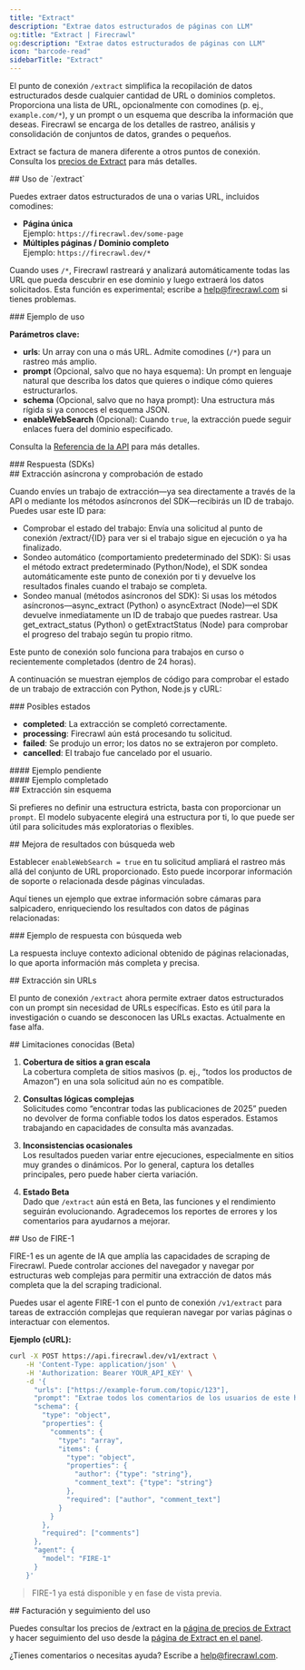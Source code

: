 ```yaml
---
title: "Extract"
description: "Extrae datos estructurados de páginas con LLM"
og:title: "Extract | Firecrawl"
og:description: "Extrae datos estructurados de páginas con LLM"
icon: "barcode-read"
sidebarTitle: "Extract"
---
```



El punto de conexión `/extract` simplifica la recopilación de datos estructurados desde cualquier cantidad de URL o dominios completos. Proporciona una lista de URL, opcionalmente con comodines (p. ej., `example.com/*`), y un prompt o un esquema que describa la información que deseas. Firecrawl se encarga de los detalles de rastreo, análisis y consolidación de conjuntos de datos, grandes o pequeños.

<Info>Extract se factura de manera diferente a otros puntos de conexión. Consulta los [precios de Extract](https://www.firecrawl.dev/extract#pricing) para más detalles.</Info>

<div id="using-extract">
  ## Uso de `/extract`
</div>

Puedes extraer datos estructurados de una o varias URL, incluidos comodines:

- **Página única**  
  Ejemplo: `https://firecrawl.dev/some-page`
- **Múltiples páginas / Dominio completo**  
  Ejemplo: `https://firecrawl.dev/*`

Cuando uses `/*`, Firecrawl rastreará y analizará automáticamente todas las URL que pueda descubrir en ese dominio y luego extraerá los datos solicitados. Esta función es experimental; escribe a [help@firecrawl.com](mailto:help@firecrawl.com) si tienes problemas.

<div id="example-usage">
  ### Ejemplo de uso
</div>

<CodeGroup>

<ExtractPython />
<ExtractNode />
<ExtractCURL />

</CodeGroup>

**Parámetros clave:**

- **urls**: Un array con una o más URL. Admite comodines (`/*`) para un rastreo más amplio.
- **prompt** (Opcional, salvo que no haya esquema): Un prompt en lenguaje natural que describa los datos que quieres o indique cómo quieres estructurarlos.
- **schema** (Opcional, salvo que no haya prompt): Una estructura más rígida si ya conoces el esquema JSON.
- **enableWebSearch** (Opcional): Cuando `true`, la extracción puede seguir enlaces fuera del dominio especificado.

Consulta la [Referencia de la API](https://docs.firecrawl.dev/api-reference/endpoint/extract) para más detalles.

<div id="response-sdks">
  ### Respuesta (SDKs)
</div>

<ExtractOutput />

<div id="asynchronous-extraction-status-checking">
  ## Extracción asíncrona y comprobación de estado
</div>

Cuando envíes un trabajo de extracción—ya sea directamente a través de la API o mediante los métodos asíncronos del SDK—recibirás un ID de trabajo. Puedes usar este ID para:

- Comprobar el estado del trabajo: Envía una solicitud al punto de conexión /extract/{ID} para ver si el trabajo sigue en ejecución o ya ha finalizado.
- Sondeo automático (comportamiento predeterminado del SDK): Si usas el método extract predeterminado (Python/Node), el SDK sondea automáticamente este punto de conexión por ti y devuelve los resultados finales cuando el trabajo se completa.
- Sondeo manual (métodos asíncronos del SDK): Si usas los métodos asíncronos—async_extract (Python) o asyncExtract (Node)—el SDK devuelve inmediatamente un ID de trabajo que puedes rastrear. Usa get_extract_status (Python) o getExtractStatus (Node) para comprobar el progreso del trabajo según tu propio ritmo.

<Note>
  Este punto de conexión solo funciona para trabajos en curso o recientemente completados (dentro de 24 horas).
</Note>

A continuación se muestran ejemplos de código para comprobar el estado de un trabajo de extracción con Python, Node.js y cURL:

<CodeGroup>

<CheckExtractJobPython />
<CheckExtractJobJS />
<CheckExtractJobCURL />

</CodeGroup>

<div id="possible-states">
  ### Posibles estados
</div>

- **completed**: La extracción se completó correctamente.
- **processing**: Firecrawl aún está procesando tu solicitud.
- **failed**: Se produjo un error; los datos no se extrajeron por completo.
- **cancelled**: El trabajo fue cancelado por el usuario.

<div id="pending-example">
  #### Ejemplo pendiente
</div>

<ExtractStatusPending />

<div id="completed-example">
  #### Ejemplo completado
</div>

<ExtractStatusDone />

<div id="extracting-without-a-schema">
  ## Extracción sin esquema
</div>

Si prefieres no definir una estructura estricta, basta con proporcionar un `prompt`. El modelo subyacente elegirá una estructura por ti, lo que puede ser útil para solicitudes más exploratorias o flexibles.

<CodeGroup>

<ExtractNoSchemaPython />
<ExtractNoSchemaJS />
<ExtractNoSchemaCURL />

</CodeGroup>

<ExtractNoSchemaOutput />

<div id="improving-results-with-web-search">
  ## Mejora de resultados con búsqueda web
</div>

Establecer `enableWebSearch = true` en tu solicitud ampliará el rastreo más allá del conjunto de URL proporcionado. Esto puede incorporar información de soporte o relacionada desde páginas vinculadas.

Aquí tienes un ejemplo que extrae información sobre cámaras para salpicadero, enriqueciendo los resultados con datos de páginas relacionadas:

<CodeGroup>

<ExtractWebSearchPython />
<ExtractWebSearchJS />
<ExtractWebSearchCURL />

</CodeGroup>

<div id="example-response-with-web-search">
  ### Ejemplo de respuesta con búsqueda web
</div>

<ExtractWebSearchOutput />

La respuesta incluye contexto adicional obtenido de páginas relacionadas, lo que aporta información más completa y precisa.

<div id="extracting-without-urls">
  ## Extracción sin URLs
</div>

El punto de conexión `/extract` ahora permite extraer datos estructurados con un prompt sin necesidad de URLs específicas. Esto es útil para la investigación o cuando se desconocen las URLs exactas. Actualmente en fase alfa.

<CodeGroup>

<ExtractWithoutURLsPython />
<ExtractWithoutURLsJS />
<ExtractWithoutURLsCURL />

</CodeGroup>

<div id="known-limitations-beta">
  ## Limitaciones conocidas (Beta)
</div>

1. **Cobertura de sitios a gran escala**  
   La cobertura completa de sitios masivos (p. ej., “todos los productos de Amazon”) en una sola solicitud aún no es compatible.

2. **Consultas lógicas complejas**  
   Solicitudes como “encontrar todas las publicaciones de 2025” pueden no devolver de forma confiable todos los datos esperados. Estamos trabajando en capacidades de consulta más avanzadas.

3. **Inconsistencias ocasionales**  
   Los resultados pueden variar entre ejecuciones, especialmente en sitios muy grandes o dinámicos. Por lo general, captura los detalles principales, pero puede haber cierta variación.

4. **Estado Beta**  
   Dado que `/extract` aún está en Beta, las funciones y el rendimiento seguirán evolucionando. Agradecemos los reportes de errores y los comentarios para ayudarnos a mejorar.

<div id="using-fire-1">
  ## Uso de FIRE-1
</div>

FIRE-1 es un agente de IA que amplía las capacidades de scraping de Firecrawl. Puede controlar acciones del navegador y navegar por estructuras web complejas para permitir una extracción de datos más completa que la del scraping tradicional.

Puedes usar el agente FIRE-1 con el punto de conexión `/v1/extract` para tareas de extracción complejas que requieran navegar por varias páginas o interactuar con elementos.

**Ejemplo (cURL):**

```bash
curl -X POST https://api.firecrawl.dev/v1/extract \
    -H 'Content-Type: application/json' \
    -H 'Authorization: Bearer YOUR_API_KEY' \
    -d '{
      "urls": ["https://example-forum.com/topic/123"],
      "prompt": "Extrae todos los comentarios de los usuarios de este hilo del foro.",
      "schema": {
        "type": "object",
        "properties": {
          "comments": {
            "type": "array",
            "items": {
              "type": "object",
              "properties": {
                "author": {"type": "string"},
                "comment_text": {"type": "string"}
              },
              "required": ["author", "comment_text"]
            }
          }
        },
        "required": ["comments"]
      },
      "agent": {
        "model": "FIRE-1"
      }
    }'
```

> FIRE-1 ya está disponible y en fase de vista previa.

<div id="billing-and-usage-tracking">
  ## Facturación y seguimiento del uso
</div>

Puedes consultar los precios de /extract en la [página de precios de Extract](https://www.firecrawl.dev/extract#pricing) y hacer seguimiento del uso desde la [página de Extract en el panel](https://www.firecrawl.dev/app/extract).

¿Tienes comentarios o necesitas ayuda? Escribe a [help@firecrawl.com](mailto:help@firecrawl.com).